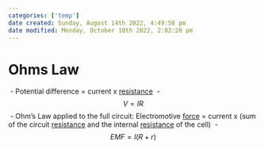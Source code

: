 ```yaml
---
categories: ['temp']
date created: Sunday, August 14th 2022, 4:49:58 pm
date modified: Monday, October 10th 2022, 2:02:20 pm
---
```


# Ohms Law
 - Potential difference = current x [resistance](Resistance.qmd)
 - $$V= IR$$
 - Ohm's Law applied to the full circuit: Electromotive [force](Force.qmd) = current x (sum of the circuit [resistance](Resistance.qmd) and the internal [resistance](Resistance.qmd) of the cell)
 - $$EMF = I(R+r)$$



